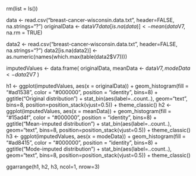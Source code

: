 rm(list = ls())

data <- read.csv("breast-cancer-wisconsin.data.txt", header=FALSE, na.strings="?")
originalData <- data$V7
data[is.na(data)] <- mean(data$V7, na.rm = TRUE)


data2 <- read.csv("breast-cancer-wisconsin.data.txt", header=FALSE, na.strings="?")
data2[is.na(data2)] <- as.numeric(names(which.max(table(data2$V7))))

imputedValues <- data.frame(
  originalData, 
  meanData <- data$V7,
  modeData <- data2$V7
)

h1 <- ggplot(imputedValues, aes(x = originalData)) +
  geom_histogram(fill = "#ad1538", color = "#000000", position = "identity", bins=8) +
  ggtitle("Original distribution") + stat_bin(aes(label=..count..), geom="text", bins=8,         position=position_stack(vjust=0.5)) +
  theme_classic()
h2 <- ggplot(imputedValues, aes(x = meanData)) +
  geom_histogram(fill = "#15ad4f", color = "#000000", position = "identity", bins=8) +
  ggtitle("Mean-imputed distribution") + stat_bin(aes(label=..count..), geom="text", bins=8,         position=position_stack(vjust=0.5)) +
  theme_classic()
h3 <- ggplot(imputedValues, aes(x = modeData)) +
  geom_histogram(fill = "#ad8415", color = "#000000", position = "identity", bins=8) +
  ggtitle("Mode-imputed distribution") + stat_bin(aes(label=..count..), geom="text", bins=8,         position=position_stack(vjust=0.5)) +
  theme_classic()

ggarrange(h1, h2, h3, ncol=1, nrow=3)
